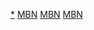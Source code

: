 {{Navbox
|bodyclass=hlist
|name       = MBN周末特別企劃劇
|state      = collapsed
|titlestyle = background-color:#FFA500;
|title      = [[file:MBN_Channel_Logo.svg|50px|link=每日放送 (韓國)]] [[MBN周末特別企劃劇|周末特別企劃]]
|image      = 
|bodystyle  = 
|groupstyle = width: 10%; background-color:#FFA500;
|liststyle  = text-align: left
|group1 = 2010年代
|list1 = 
* [[What's up]]{{small|（2011）}}
* [[愛情能用錢買嗎]]{{small|（2012）}}
* [[天國的眼淚]]{{small|（2014）}}<!--
 {{Navbox|subgroup
  | group1 = 2011年
  | list1 =
  | group2 = 2012年
  | list2 =
  | group3 = 2014年
  | list3 =
}}-->
|group2 = 2020年代
|list2 = 
* [[打包袱－盜取命運]]{{small|（2021）}}

|belowstyle = background-color:#FFA500;
|below= [[Template:MBN連續劇|MBN原創電視劇]]
}}
<noinclude>
[[Category:MBN周末特別企劃劇|*]]
[[Category:韩国电视剧模板|MBN]]
[[Category:韩国电视台模板|MBN]]
[[Category:韓國電視台電視劇列表|MBN]]
</noinclude>